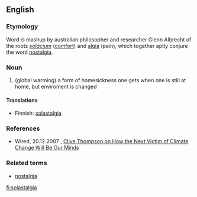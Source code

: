 ==English==

=== Etymology ===
Word is mashup by australian philosopher and researcher Glenn Albrecht of the roots {{L.}} ''[[solacium|sōlācium]]'' ([[solace|comfort]]) and {{AGr.}} [[-algia|algia]] (pain), which together aptly conjure the word [[nostalgia]].

===Noun===
{{en-noun}}
# (global warming) a form of homesickness one gets when one is still at home, but enviroment is changed

====Translations====
* Finnish: [[solastalgia]]

===References===
*Wired, 20.12.2007 , [http://www.wired.com/techbiz/people/magazine/16-01/st_thompson/ Clive Thompson on How the Next Victim of Climate Change Will Be Our Minds]

=== Related terms ===
* [[nostalgia]]

[[fi:solastalgia]]